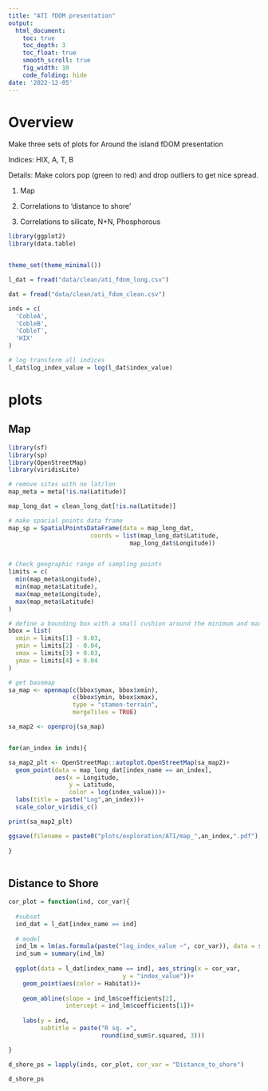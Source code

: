 ```yaml
---
title: "ATI fDOM presentation"
output: 
  html_document:
    toc: true
    toc_depth: 3
    toc_float: true
    smooth_scroll: true 
    fig_width: 10
    code_folding: hide  
date: '2022-12-05'
---
```


# Overview
Make three sets of plots for Around the island fDOM presentation


Indices: HIX, A, T, B

Details: Make colors pop (green to red) and drop outliers to get nice spread.



1. Map

2. Correlations to 'distance to shore'

3. Correlations to silicate, N+N, Phosphorous

```r
library(ggplot2)
library(data.table)


theme_set(theme_minimal())

l_dat = fread("data/clean/ati_fdom_long.csv")

dat = fread("data/clean/ati_fdom_clean.csv")

inds = c(
  'CobleA',
  'CobleB',
  'CobleT',
  'HIX'
)

# log transform all indices
l_dat$log_index_value = log(l_dat$index_value)


```



# plots

## Map

```r
library(sf)
library(sp)
library(OpenStreetMap)
library(viridisLite)

# remove sites with no lat/lon
map_meta = meta[!is.na(Latitude)]

map_long_dat = clean_long_dat[!is.na(Latitude)]

# make spacial points data frame
map_sp = SpatialPointsDataFrame(data = map_long_dat,
                       coords = list(map_long_dat$Latitude,
                                  map_long_dat$Longitude))


# Check geographic range of sampling points
limits = c(
  min(map_meta$Longitude),
  min(map_meta$Latitude), 
  max(map_meta$Longitude),
  max(map_meta$Latitude) 
)

# define a bounding box with a small cushion around the minimum and maximum
bbox = list(
  xmin = limits[1] - 0.03,
  ymin = limits[2] - 0.04,
  xmax = limits[3] + 0.03,
  ymax = limits[4] + 0.04
)

# get basemap
sa_map <- openmap(c(bbox$ymax, bbox$xmin),
                  c(bbox$ymin, bbox$xmax),
                  type = "stamen-terrain",
                  mergeTiles = TRUE)

sa_map2 <- openproj(sa_map)


for(an_index in inds){

sa_map2_plt <- OpenStreetMap::autoplot.OpenStreetMap(sa_map2)+
  geom_point(data = map_long_dat[index_name == an_index],
             aes(x = Longitude,
                 y = Latitude,
                 color = log(index_value)))+
  labs(title = paste("Log",an_index))+
  scale_color_viridis_c()

print(sa_map2_plt)

ggsave(filename = paste0("plots/exploration/ATI/map_",an_index,".pdf"), plot = sa_map2_plt)
  
}
 
```


## Distance to Shore

```r

cor_plot = function(ind, cor_var){
  
  #subset
  ind_dat = l_dat[index_name == ind]
  
  # model
  ind_lm = lm(as.formula(paste("log_index_value ~", cor_var)), data = sub_dat)
  ind_sum = summary(ind_lm)
  
  ggplot(data = l_dat[index_name == ind], aes_string(x = cor_var,
                                y = "index_value"))+
    geom_point(aes(color = Habitat))+
    
    geom_abline(slope = ind_lm$coefficients[2],
                intercept = ind_lm$coefficients[1])+
    
    labs(y = ind,
         subtitle = paste("R sq. =",
                          round(ind_sum$r.squared, 3)))

}

d_shore_ps = lapply(inds, cor_plot, cor_var = "Distance_to_shore")

d_shore_ps

```


